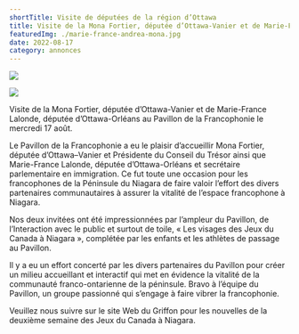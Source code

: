 ```yaml
---
shortTitle: Visite de députées de la région d’Ottawa
title: Visite de la Mona Fortier, députée d’Ottawa-Vanier et de Marie-France Lalonde, députée d’Ottawa-Orléans au Pavillon de la Francophonie le mercredi 17 août
featuredImg: ./marie-france-andrea-mona.jpg
date: 2022-08-17
category: annonces
---
```


<div className="row">
<div className="col-md-6 my-4">

![](./marie-france-andrea-mona.jpg)
</div>
<div className="col-md-6 my-4">

![](./marie-france-caroline-mona.jpg)
</div>
</div>

Visite de la Mona Fortier, députée d’Ottawa-Vanier et de Marie-France Lalonde, députée d’Ottawa-Orléans au Pavillon de la Francophonie le mercredi 17 août.

Le Pavillon de la Francophonie a eu le plaisir d’accueillir Mona Fortier, députée d’Ottawa–Vanier et Présidente du Conseil du Trésor ainsi que Marie-France Lalonde, députée d’Ottawa-Orléans et secrétaire parlementaire en immigration. Ce fut toute une occasion pour les francophones de la Péninsule du Niagara de faire valoir l’effort des divers partenaires communautaires à assurer la vitalité de l’espace francophone à Niagara.

Nos deux invitées ont été impressionnées par l’ampleur du Pavillon, de l’Interaction avec le public et surtout de toile, « Les visages des Jeux du Canada à Niagara », complétée par les enfants et les athlètes de passage au Pavillon.

Il y a eu un effort concerté par les divers partenaires du Pavillon pour créer un milieu accueillant et interactif qui met en évidence la vitalité de la communauté franco-ontarienne de la péninsule. Bravo à l’équipe du Pavillon, un groupe passionné qui s’engage à faire vibrer la francophonie.

Veuillez nous suivre sur le site Web du Griffon pour les nouvelles de la deuxième semaine des Jeux du Canada à Niagara.